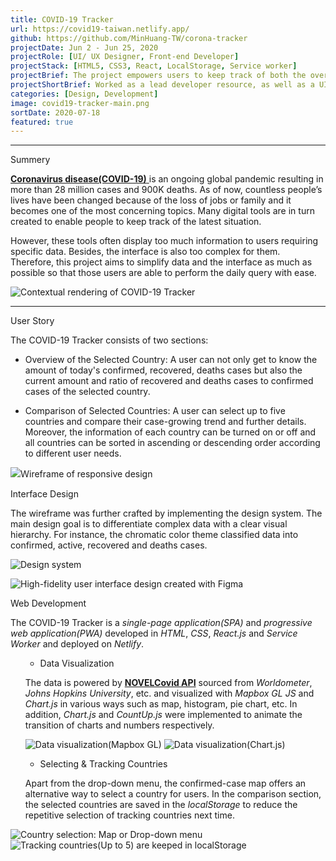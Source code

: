 ```yaml
---
title: COVID-19 Tracker
url: https://covid19-taiwan.netlify.app/
github: https://github.com/MinHuang-TW/corona-tracker
projectDate: Jun 2 - Jun 25, 2020
projectRole: [UI/ UX Designer, Front-end Developer]
projectStack: [HTML5, CSS3, React, LocalStorage, Service worker]
projectBrief: The project empowers users to keep track of both the overview and the comparison of total cases, daily accumulation and the growing trend of selected countries.
projectShortBrief: Worked as a lead developer resource, as well as a UI/UX designer, on the new Alienware Command Center.
categories: [Design, Development]
image: covid19-tracker-main.png
sortDate: 2020-07-18
featured: true
---
```


---

<TitleAnchored>Summery</TitleAnchored>
<p>
  <a
    href="https://en.wikipedia.org/wiki/COVID-19_pandemic"
    target="_blank"
    rel="noopener noreferrer"
  >
    <strong style={{ marginRight: 10 }}>Coronavirus disease(COVID-19)</strong>
  </a>
  is an ongoing global pandemic resulting in more than 28 million cases and 900K
  deaths. As of now, countless people’s lives have been changed because of the loss
  of jobs or family and it becomes one of the most concerning topics. Many digital
  tools are in turn created to enable people to keep track of the latest situation.
</p>

However, these tools often display too much information to users requiring specific data. Besides, the interface is also too complex for them. Therefore, this project aims to simplify data and the interface as much as possible so that those users are able to perform the daily query with ease.

<div class='figure-container'>

![Contextual rendering of COVID-19 Tracker](./covid19_render.jpg)

</div>

---

<TitleAnchored>User Story</TitleAnchored>

The COVID-19 Tracker consists of two sections:

- Overview of the Selected Country: A user can not only get to know the amount of today's confirmed, recovered, deaths cases but also the current amount and ratio of recovered and deaths cases to confirmed cases of the selected country.

- Comparison of Selected Countries: A user can select up to five countries and compare their case-growing trend and further details. Moreover, the information of each country can be turned on or off and all countries can be sorted in ascending or descending order according to different user needs.

<div class='figure-container'>

![Ｗireframe of responsive design](./covid19_wireframe.png)

</div>

<TitleAnchored>Interface Design</TitleAnchored>

The wireframe was further crafted by implementing the design system. The main design goal is to differentiate complex data with a clear visual hierarchy. For instance, the chromatic color theme classified data into confirmed, active, recovered and deaths cases.

<div class='figure-container'>

![Design system](./covid19_designSystem.png)

</div>
<div class='figure-container'>

![High-fidelity user interface design created with Figma](./covid19_UI.jpg)

</div>

<TitleAnchored>Web Development</TitleAnchored>

The COVID-19 Tracker is a _single-page application(SPA)_ and _progressive web application(PWA)_ developed in _HTML_, _CSS_, _React.js_ and _Service Worker_ and deployed on _Netlify_.

<ul class='paragraph'>

- Data Visualization

The data is powered by <a href='https://disease.sh/docs/' target='_blank' rel='noopener noreferrer'>**NOVELCovid API**</a> sourced from _Worldometer_, _Johns Hopkins University_, etc. and visualized with _Mapbox GL JS_ and _Chart.js_ in various ways such as map, histogram, pie chart, etc. In addition, _Chart.js_ and _CountUp.js_ were implemented to animate the transition of charts and numbers respectively.

<div class='figure-container'>

![Data visualization(Mapbox GL)](./covid19_map.png)
![Data visualization(Chart.js)](./covid19_chart.png)

</div>

- Selecting & Tracking Countries

Apart from the drop-down menu, the confirmed-case map offers an alternative way to select a country for users. In the comparison section, the selected countries are saved in the _localStorage_ to reduce the repetitive selection of tracking countries next time.

</ul>
<div class='figure-container'>

![Country selection: Map or Drop-down menu](./covid19_selection.png)
![Tracking countries(Up to 5) are keeped in localStorage](./covid19_selectedCountries.png)

</div>
